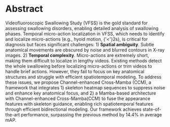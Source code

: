 # Abstract

Videofluoroscopic Swallowing Study (VFSS) is the gold standard for assessing swallowing disorders,
enabling detailed analysis of swallowing phases.
Temporal micro-action localization in VFSS, which needs to identify and localize micro-actions
(e.g., hyoid motion, {'<'}2s), is critical for diagnosis but faces significant challenges: 1) **Spatial ambiguity**. Subtle anatomical movements are obscured by noise and blurred contours in X-ray images. 2) **Temporal complexity**. Micro-actions are extremely short, making them difficult to localize in lengthy videos.
Existing methods detect the whole swallowing before localizing micro-actions or trim videos to handle brief actions.
However, they fail to focus on key anatomical structures and struggle with efficient spatiotemporal modeling.
To address these issues, we propose Channel-enhanced Cross-Mamba (CCM), a framework that integrates 1) skeleton heatmap sequences to suppress noise and enhance key anatomical focus, and 2) a Mamba-based architecture with Channel-enhanced Cross-Mamba(CCM) to fuse the appearance features with skeleton guidance, enabling rich spatiotemporal features through efficient bidirectional modeling. Our framework achieves state-of-the-art performance, surpassing the previous method by 14.4\% in average mAP.
